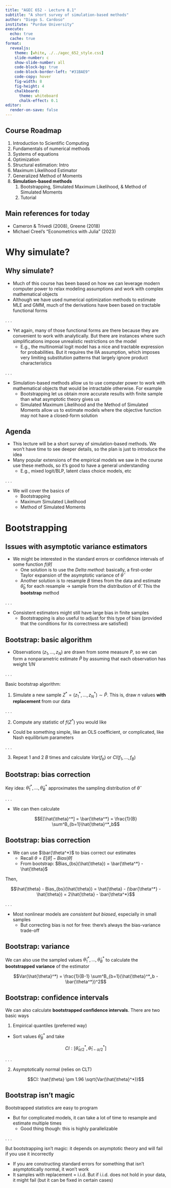 ```yaml
---
title: "AGEC 652 - Lecture 8.1"
subtitle: "A short survey of simulation-based methods"
author: "Diego S. Cardoso"
institute: "Purdue University"
execute:
  echo: true
  cache: true
format:
  revealjs: 
    theme: [white, ./../agec_652_style.css]
    slide-number: c
    show-slide-number: all
    code-block-bg: true
    code-block-border-left: "#31BAE9"
    code-copy: hover
    fig-width: 8
    fig-height: 4
    chalkboard:
      theme: whiteboard
      chalk-effect: 0.1
editor:
  render-on-save: false
---
```


## Course Roadmap {background-color="gold"}


1.  [Introduction to Scientific Computing]{.gray}
2.  [Fundamentals of numerical methods]{.gray}
3.  [Systems of equations]{.gray}
4.  [Optimization]{.gray}
5.  [Structural estimation: Intro]{.gray}
6.  [Maximum Likelihood Estimator]{.gray}
7.  [Generalized Method of Moments]{.gray}
8.  **Simulation-based methods**
    1.  Bootstrapping, Simulated Maximum Likelihood, & Method of Simulated Moments
    2.  Tutorial


## Main references for today {background-color="gold"}

- Cameron & Trivedi (2008), Greene (2018)
- Michael Creel's "Econometrics with Julia" (2023)


# Why simulate?

## Why simulate?

- Much of this course has been based on how we can leverage modern computer power to relax modeling assumptions and work with complex mathematical objects
- Although we have used numerical optimization methods to estimate MLE and GMM, much of the derivations have been based on tractable functional forms

. . .

- Yet again, many of those functional forms are there because they are convenient to work with analytically. But there are instances where such simplifications impose unrealistic restrictions on the model
  - E.g., the multinomial logit model has a nice and tractable expression for probabilities. But it requires the IIA assumption, which imposes very limiting substitution patterns that largely ignore product characteristics

. . .

- Simulation-based methods allow us to use computer power to work with mathematical objects that would be intractable otherwise. For example
  - Bootstrapping let us obtain more accurate results with finite sample than what asymptotic theory gives us
  - Simulated Maximum Likelihood and the Method of Simulated Moments allow us to estimate models where the objective function may not have a closed-form solution

## Agenda

- This lecture will be a short survey of simulation-based methods. We won't have time to see deeper details, so the plan is just to introduce the idea
- Many popular extensions of the empirical models we saw in the course use these methods, so it's good to have a general understanding
  - E.g., mixed logit/BLP, latent class choice models, etc

. . .
 
- We will cover the basics of
  - Bootstrapping
  - Maximum Simulated Likelihood
  - Method of Simulated Moments


# Bootstrapping


## Issues with asymptotic variance estimators

- We might be interested in the standard errors or confidence intervals of some function $f(\hat{\theta})$
  - One solution is to use the *Delta method*: basically, a first-order Taylor expansion of the asymptotic variance of $\hat{\theta}$
  - Another solution is to resample $B$ times from the data and estimate $\hat{\theta}_b$ for each resample $\rightarrow$ sample from the distribution of $\hat{\theta}$. This the **bootstrap** method
  
. . .

- Consistent estimators might still have large bias in finite samples
  - Bootstrapping is also useful to adjust for this type of bias (provided that the conditions for its correctness are satisfied)


## Bootstrap: basic algorithm

- Observations $(z_1, \dots, z_N)$ are drawn from some measure $P$, so we can form a nonparametric estimate $\hat{P}$ by assuming that each observation has weight $1/N$

. . .

Basic bootstrap algorithm:

1. Simulate a new sample $Z^* = (z^*_1, \dots, z^*_N) \sim \hat{P}$. This is, draw $n$ values **with replacement** from our data
  
. . .

2. Compute any statistic of $f(Z^*)$ you would like
  - Could be something simple, like an OLS coefficient, or complicated, like Nash equilibrium parameters
  
. . .

3. Repeat 1 and 2 $B$ times and calculate $Var(f_b)$ or $CI(f_1, \dots, f_B)$



## Bootstrap: bias correction


Key idea: $\hat{\theta}^*_1, \dots, \hat{\theta}^*_B$ approximates the sampling distribution of $\hat{\theta}$

. . .

- We can then calculate 

$$E[\hat{\theta}^*] = \bar{\theta^*} = \frac{1}{B} \sum^B_{b=1}\hat{\theta}^*_b$$



## Bootstrap: bias correction

- We can use $\bar{\theta^*}$ to bias correct our estimates
  - Recall $\theta = E[\hat{\theta}] - Bias(\hat{\theta})$
  - From bootstrap: $Bias_{bs}(\hat{\theta}) = \bar{\theta^*} - \hat{\theta}$

Then, 

$$\hat{\theta} - Bias_{bs}(\hat{\theta}) = \hat{\theta} - (\bar{\theta^*} - \hat{\theta}) = 2\hat{\theta} - \bar{\theta^*}$$

. . .

- Most nonlinear models are *consistent but biased*, especially in small samples
  - But correcting bias is not for free: there's always the bias-variance trade-off



## Bootstrap: variance

We can also use the sampled values $\hat{\theta}^*_1, \dots, \hat{\theta}^*_B$ to calculate the **bootstrapped variance** of the estimator

$$Var(\hat{\theta}^*) = \frac{1}{B-1} \sum^B_{b=1}(\hat{\theta}^*_b - \bar{\theta^*})^2$$




## Bootstrap: confidence intervals

We can also calculate **bootstrapped confidence intervals**. There are two basic ways

1. Empirical quantiles (preferred way)
  - Sort values $\hat{\theta}^*_B$ and take

$$CI: [\hat{\theta}^*_{\alpha/2}, \hat{\theta}^*_{1-\alpha/2}]$$

. . .

2. Asymptotically normal (relies on CLT)

$$CI: \hat{\theta} \pm 1.96 \sqrt{Var(\hat{\theta}^*)}$$



## Bootstrap isn't magic

Bootstrapped statistics are easy to program

- But for complicated models, it can take a lot of time to resample and estimate multiple times
  - Good thing though: this is highly parallelizable
  
. . .

But bootstrapping isn't magic: it depends on asymptotic theory and will fail if you use it incorrectly

- If you are constructing standard errors for something that isn't asymptotically normal, it won't work
- It samples with replacement $=$ i.i.d. But if i.i.d. does not hold in your data, it might fail (but it can be fixed in certain cases)


